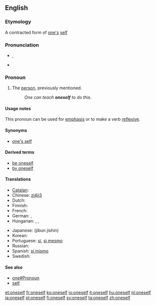 ==English==

===Etymology===
A contracted form of [[one]][['s]] [[self]]

===Pronunciation===
{{English reflexive pronouns}}
* {{IPA|/wʌnˈsɛlf/}}, {{SAMPA|/wVn"sElf/}}
* {{audio|en-us-oneself.ogg|Audio (US)}}

===Pronoun===
{{en-pron|reflexive form of the indefinite pronoun|one|sometimes two words:|one's self}}

# The [[person]], previously mentioned.
#: ''One can teach '''oneself''' to do this.''

====Usage notes====
This pronoun can be used for [[emphasis]] or to make a verb [[reflexive]].

====Synonyms====
* [[one's self]]

====Derived terms====
* [[be oneself]]
* [[by oneself]]

====Translations====
{{trans-top|The person, previously mentioned}}
* [[Catalan]]: {{t-|ca|es}}
* Chinese: [[ziji|zi4ji3]]
* Dutch: {{t+|nl|zichzelf}}
* Finnish: {{t-|fi|itsensä}}
* French: {{t+|fr|soi-même}}
* German: {{t+|de|selbst}}, {{t+|de|sich}}
* Hungarian: {{t+|hu|maga}}, {{t|hu|önmaga}}, {{t|hu|sajátmaga}}
{{trans-mid}}
* Japanese: {{Jpan|[[自分自身]]}} (jibun jishin)
* Korean: {{ko-inline|자신|jasin}}
* Portuguese: [[si#Portuguese|si]], [[si mesmo]]
* Russian: {{t+|ru|себя|tr=sebjá|sc=Cyrl}}
* Spanish: [[sí mismo]]
* Swedish: {{t-|sv|sig själv}}
{{trans-bottom}}

====See also====
* [[one#Pronoun]]
* [[self]]

[[et:oneself]]
[[fr:oneself]]
[[ko:oneself]]
[[io:oneself]]
[[it:oneself]]
[[hu:oneself]]
[[nl:oneself]]
[[ja:oneself]]
[[pl:oneself]]
[[fi:oneself]]
[[sv:oneself]]
[[ta:oneself]]
[[zh:oneself]]